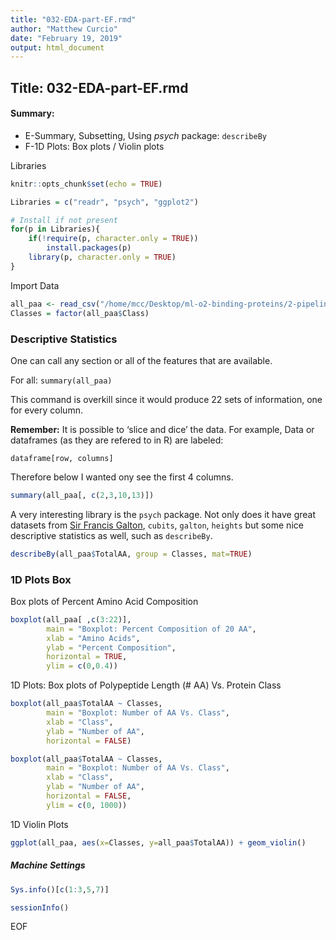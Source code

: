 ```yaml
---
title: "032-EDA-part-EF.rmd"
author: "Matthew Curcio"
date: "February 19, 2019"
output: html_document
---
```


## Title: 032-EDA-part-EF.rmd

#### Summary: 

- E-Summary, Subsetting, Using *psych* package: `describeBy`
- F-1D Plots: Box plots / Violin plots

Libraries
```r
knitr::opts_chunk$set(echo = TRUE)

Libraries = c("readr", "psych", "ggplot2")

# Install if not present
for(p in Libraries){
    if(!require(p, character.only = TRUE))
        install.packages(p)
    library(p, character.only = TRUE)
}
```

Import Data
```r
all_paa <- read_csv("/home/mcc/Desktop/ml-o2-binding-proteins/2-pipeline/Feb2019_protein_classes/all_paa.csv")
Classes = factor(all_paa$Class)
```

### Descriptive Statistics

One can call any section or all of the features that are available.

For all: `summary(all_paa)` 

This command is overkill since it would produce 22 sets of information, one for every column.

**Remember:** It is possible to 'slice and dice' the data. For example, Data or dataframes (as they are refered to in R) are labeled:

    dataframe[row, columns]

Therefore below I wanted ony see the first 4 columns.
```r
summary(all_paa[, c(2,3,10,13)])
```

A very interesting library is the `psych` package. Not only does it have great datasets from [Sir Francis Galton](https://en.wikipedia.org/wiki/Francis_Galton), `cubits`,  `galton`, `heights` but some nice descriptive statistics as well, such as `describeBy`.

```r
describeBy(all_paa$TotalAA, group = Classes, mat=TRUE)
```


### 1D Plots Box

Box plots of Percent Amino Acid Composition

```r
boxplot(all_paa[ ,c(3:22)],
        main = "Boxplot: Percent Composition of 20 AA",
        xlab = "Amino Acids",
        ylab = "Percent Composition",
        horizontal = TRUE,
        ylim = c(0,0.4))
```

1D Plots: Box plots of Polypeptide Length (# AA) Vs. Protein Class
```r
boxplot(all_paa$TotalAA ~ Classes,
        main = "Boxplot: Number of AA Vs. Class",
        xlab = "Class",
        ylab = "Number of AA",
        horizontal = FALSE)
```

```r
boxplot(all_paa$TotalAA ~ Classes,
        main = "Boxplot: Number of AA Vs. Class",
        xlab = "Class",
        ylab = "Number of AA",
        horizontal = FALSE,
        ylim = c(0, 1000))
```


1D Violin Plots
```r
ggplot(all_paa, aes(x=Classes, y=all_paa$TotalAA)) + geom_violin()
```


##### Machine Settings

```r
Sys.info()[c(1:3,5,7)]
```

```r
sessionInfo()
```

EOF